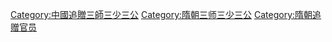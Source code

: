 [[Category:中國追贈三師三少三公|Category:中國追贈三師三少三公]]
[[Category:隋朝三师三少三公|Category:隋朝三师三少三公]]
[[Category:隋朝追赠官员|Category:隋朝追赠官员]]